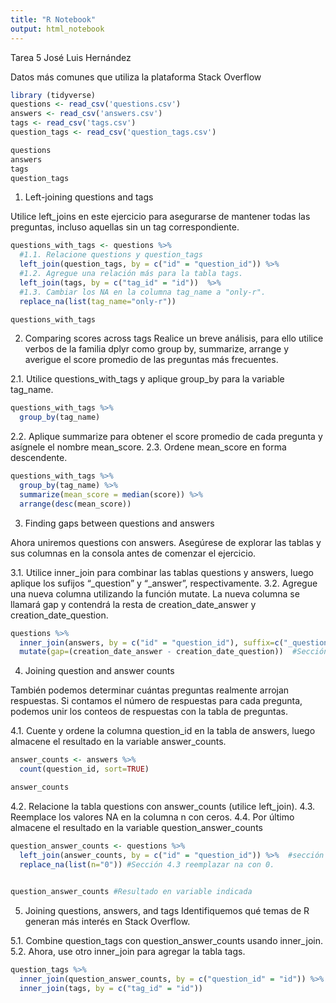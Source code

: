 ---
title: "R Notebook"
output: html_notebook
---

Tarea 5 José Luis Hernández

Datos más comunes que utiliza la plataforma
Stack Overflow

```{r}

library (tidyverse)
questions <- read_csv('questions.csv')
answers <- read_csv('answers.csv')
tags <- read_csv('tags.csv')
question_tags <- read_csv('question_tags.csv')

questions
answers
tags
question_tags

```
1. Left-joining questions and tags

Utilice left_joins en este ejercicio para asegurarse de mantener todas las preguntas, incluso aquellas sin un tag correspondiente.


```{r}

questions_with_tags <- questions %>%
  #1.1. Relacione questions y question_tags
  left_join(question_tags, by = c("id" = "question_id")) %>%
  #1.2. Agregue una relación más para la tabla tags.
  left_join(tags, by = c("tag_id" = "id"))  %>%
  #1.3. Cambiar los NA en la columna tag_name a "only-r".
  replace_na(list(tag_name="only-r"))

questions_with_tags

```

2. Comparing scores across tags
Realice un breve análisis, para ello utilice verbos de la familia dplyr como group by, summarize,
arrange y averigue el score promedio de las preguntas más frecuentes.


2.1. Utilice questions_with_tags y aplique group_by para la variable tag_name.

```{r}
questions_with_tags %>%
  group_by(tag_name)

```

2.2. Aplique summarize para obtener el score promedio de cada pregunta y asígnele el nombre mean_score.
2.3. Ordene mean_score en forma descendente.

```{r}
questions_with_tags %>%
  group_by(tag_name) %>%
  summarize(mean_score = median(score)) %>%
  arrange(desc(mean_score))

```

3. Finding gaps between questions and answers

Ahora uniremos questions con answers. Asegúrese de explorar las tablas y sus columnas en la consola antes de comenzar el ejercicio.

3.1. Utilice inner_join para combinar las tablas questions y answers, luego aplique los sufijos
"_question" y "_answer", respectivamente.
3.2. Agregue una nueva columna utilizando la función mutate. La nueva columna se llamará
gap y contendrá la resta de creation_date_answer y creation_date_question.

```{r}
questions %>%
  inner_join(answers, by = c("id" = "question_id"), suffix=c("_question", "_answer")) %>% #sección 3.1
  mutate(gap=(creation_date_answer - creation_date_question))  #Sección 3.2

```


4. Joining question and answer counts

También podemos determinar cuántas preguntas realmente arrojan respuestas. Si contamos el número de respuestas para cada pregunta, podemos unir los conteos de respuestas con la tabla de preguntas.

4.1. Cuente y ordene la columna question_id en la tabla de answers, luego almacene el resultado en la variable answer_counts.

```{r}
answer_counts <- answers %>%
  count(question_id, sort=TRUE)

answer_counts

```
4.2. Relacione la tabla questions con answer_counts (utilice left_join).
4.3. Reemplace los valores NA en la columna n con ceros.
4.4. Por último almacene el resultado en la variable question_answer_counts

```{r}
question_answer_counts <- questions %>%
  left_join(answer_counts, by = c("id" = "question_id")) %>%  #sección 4.2
  replace_na(list(n="0")) #Sección 4.3 reemplazar na con 0.
  

question_answer_counts #Resultado en variable indicada
```

5. Joining questions, answers, and tags
Identifiquemos qué temas de R generan más interés en Stack Overflow.

5.1. Combine question_tags con question_answer_counts usando inner_join.
5.2. Ahora, use otro inner_join para agregar la tabla tags.

```{r}

question_tags %>%
  inner_join(question_answer_counts, by = c("question_id" = "id")) %>%
  inner_join(tags, by = c("tag_id" = "id"))

```


